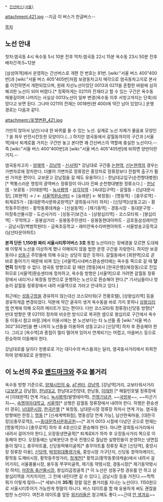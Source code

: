  * [[간선버스(서울)]]

attachment:421.jpg
--지금 이 버스가 한글버스--

[[목차]]
== 노선 안내 ==
첫차:염곡동 4시 옥수동 5시 10분 전후
막차:염곡동 22시 15분 옥수동 23시 50분 전후
배차간격:5~12분

[삼성여객]에서 운영하는 간선버스로 개편 전 번호는 81번. [wiki:"서울 버스 400"400번]과 [wiki:"서울 버스 405"405번]처럼 보광동차고지 매각으로 염곡동차고지로 본사를 이전하면서 개편되었으며, 원래 지선노선이었던 0013과 0211을 혼합한 바람에 심히 해괴한 노선이 되어 버렸다.[* 정확하게는 0211의 잔재라고 할 수 있는 구간은 옥수동 매봉길이며 나머지는 사실상 0013노선이 일부 변경(옥수동 이후 서빙고까지는 단축)되었다고 보면 된다. 그나마 0211의 잔재는 0018번(현 400)에 약간 남아 있었다.] 운행 경로는 다음과 같다.

attachment:/포맷변환_421.jpg

가만히 앉아서 남산/시내 한 바퀴를 돌 수 있는 노선. 실제로 노선 자체가 물음표 모양인 ？을 좌우 반전시킨듯한 모양이다.(...) 하지만 염곡동에서 갈월동까지의 구간과 [서울역]에서 퇴계로를 거치는 구간만 놓고 본다면 꽤 간선버스의 역할에 충실한 노선이다.--즉 [wiki:"서울 버스 400"400번]과 [wiki:"서울 버스 405"405번]에 비하면 양반이란 거지.--

염곡동차고지 - [[양재역]] - [[강남역]] - [[신사역]][* 강남대로 구간중 [[논현역]], [[신논현역]]의 경우는 가변차로에 정차한다. 더불어 가변차로 정류장은 중앙차로 정류장보다 전철역 출구가 훨씬 가까운 편이다. 교보문고 강남점을 갈 때도 유용하다.] - 한남대교입구(순천향대병원)[* 짝퉁스러운 명칭의 광역버스 정류장이 아니라 진짜 순천향대병원 정류소다.] - [[한남역]] - 보광동 - [이태원역] - [[녹사평역]] - [[삼각지역]] - [숙대입구역] - 갈월동 - ([남대문시장], [회현역] → / ← [[서울역]]환승센터 ← [숭례문] ← 북창동) - [명동역] - [충무로역] - 퇴계로5가 - [동대문역사문화공원역][* 광희동사거리 하차] - [신당역](성동고교) - 황학동주민센터 - 황학동롯데캐슬 - [신설동역] - [제기동역] - 경동시장 - 동대문구청 - 마장축산물시장 - 도선사거리 - [성동구]보건소 - [상왕십리역] - 코스모타워 - [왕십리역] - 무학여고 - 응봉삼거리 - 응봉동주민센터 - 응봉동현대아파트 - 금호동삼성래미안 - 금남시장(백범학원터) - 금옥초등학교 - 래미안옥수리버젠아파트 - 서울방송고등학교(남산타운아파트)

'''본격 단돈 1,150원 짜리 서울시티투어버스 3호''' 통합 노선이라는 뒷배경을 모르면 도대체 왜 이렇게 노선을 이상하게 짰나 이해되지 않을 법한 운영 구간을 자랑한다. 하지만 보광동이나 [[성동구]] 주민들에 의해 수요는 상당히 많은 듯하다. 갈월동에서 [회현역]으로 곧바로 들어가기 때문에 비껴 있는 [서울역]시내버스환승센터에는 옥수동 쪽으로 갈 때 '''당연히''' 정차할 수 없다. 염곡동 방향으로 갈 때만 [명동]에서 [한국은행](북창동)으로 진입하므로 [서울역]환승센터에 정차하고, 옥수동 방향은 [서울역]으로 가려면 갈월동 정류장에서 내리거나 북창동 방면으로 운행하는 노선으로 환승해야 한다.[* 기사님들이나 방송이 갈월동 정류장에서 내려 서울역으로 가라고 안내하고 있다.]

최근에는 [[성동구]]청을 경유하지 않는대신 코스모타워(구 전풍호텔), [상왕십리역] 등을 경유하게끔 변경되었다. 덕분에 약간 굴곡이 생겨 옥수동을 바로 가지 못하나 [[상왕십리역]] 연계에 의해 오히려 메리트가 있는 편이다. 다만 코스모타워 정류장(신당동 방향)[* 반대 방향은 옛 0211의 정차와 비슷한 방식으로 복귀한 셈으로 왕십리로 구간에서 옥수동 이동시 참고 바람.]에서 이용시에는 본 노선보다는 타 노선들 중 [wiki:"서울 버스 302"302번]을 뺀 나머지 노선들을 이용하여 성동고교나 [신당역] 하차 후 환승해야 한다. 그리고 [옥수역]과 종점이 멀리 떨어져 있어서 연계되기는 어렵고, 마을버스 등으로 환승하여 이동해야 한다.

강남대로를 달리다 헌릉로로 가는 대다수의 버스들과는 달리, 염곡동사거리에서 좌회전하여 양재대로로 운행한다.
== 이 노선의 주요 [[랜드마크]]와 주요 볼거리 ==
옥수동 방향 기준으로, 
[[양재시민의 숲]], [[aT센터]], [[강남역]], [강남역]거리, 교보타워사거리([[교보문고]] 강남점), [[한남대교]], 한남대교전망대, 한남동, [[이태원]] [* 해밀턴호텔 정류장에서 [이태원역] 연계 가능], [[녹사평역]](발명테마역), [[전쟁기념관]], ~~[[국방부]]~~, ~~미군기지~~, [[숙명여자대학교]], [[서울역]][* 상행은 갈월동 정류장에서 내려야 한다. 하행은 환승센터 경유], [[남대문시장]], [[한국은행]] [* 북창동, 남대문시장 정류장 하차시 연계 가능. 염곡동 방향에만 한정.], [[명동]] [* [신세계백화점], 명동성당 연계 가능], 남산한옥마을, [대한극장]([충무로역]), ~~[[동대문역사문화공원]]~~[* 과거 0013 시절에 다녔던 곳으로 현재는 [명동역]이나 [충무로역] 하차 후 4호선으로 환승해야 한다. 아니면 광희동사거리에서 내려서 걸어가야 한다.], 오장동냉면골목[* 퇴계로6가 하차 후 오장동사거리 쪽으로 이동해야 한다. 오장동에는 남북분단과 한국 전쟁으로 월남한 실향민들이 운영하는 냉면집들이 많다.], 충무아트홀, 신당동떡볶이골목[* 충무아트홀 정류장 혹은 [신당역], 중앙시장 정류장 이용], [[신당역]], [[박정희]]대통령가옥, 중앙시장 가구단지, 신당동 창작아케이드, 황학동 도깨비시장, 황학동주방거리, [[청계천]][* 황학교(황학동롯데캐슬)에서 내려서 걸어가자], 서울풍물시장, 용두동 쭈꾸미골목, 제기동 약령시장, 경동시장[* 제기동약령시장 하차], [[마장동 축산물시장]], 왕십리곱창골목 [* 이 노선은 성동구청 경유를 안 하고 상왕십리역을 거치치지만, 그 전에 내린다면 갈 수 있다.], 금남시장 등을 거친다.~~헉헉 뭐가 이렇게 많아~~[* 세보니까 '''35개''']
정말 많은 볼거리를 지나는 노선이다. 1150원으로 서울시티투어가 가능한게 헛말이 아니다. 버스 데이트를 할 때 유용하게 써도 괜찮을 법한 노선이다. 여친과 데이트를 앞둔 [[위키러]]들은 참고해도 좋다.~~근데 [[안 생겨요]]~~
